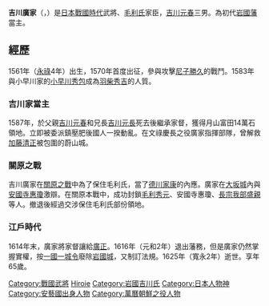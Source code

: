 {{unreferenced|time=2009-6-13}}
{{Infobox officeholder 
| name          = 吉川廣家
| image         = Kikkawa Hiroie.jpg
| width         = 200px
| height        = 
| caption       = 
| small_image   = 
| office        = [[岩國藩|岩國領]]第1代當主
| term_start    = 1600年
| term_end      = 1614年
| predecessor   = 
| successor     = {{link-ja|吉川廣正|吉川広正}}

| office1        = {{link-ja|吉川氏|吉川氏|安藝吉川氏}}當主
| term_start1    = 1587年
| term_end1      = 1614年
| predecessor1   = [[吉川元長|吉川元長]]
| successor1     = {{link-ja|吉川廣正|吉川広正}}

| birth_date    ={{birth date|1561|12|7}}<br>（[[永祿|永祿]]4年[[十一月初一|11月1日]]）
| birth_place   = 
| death_date    ={{death date and age|1625|10|22|1561|12|7}}<br>（[[寬永|寬永]]2年[[九月廿一|9月21日]]）
| death_place   = 
| module = {{日本武士 |child=yes
| 改名 = 
| 別名 = 
| 諡号 = 
| 神号 = 
| 戒名 = 
| 霊名 = 
| 墓所 = 
| 官位 = 
| 幕府 = 
| 主君 = 
| 藩   = 
| 氏族 = [[吉川氏|吉川氏]]
| 父母 = 
| 兄弟 = 
| 妻   = 
| 子   = 
| 特記事項 = 
 }}
}}
'''吉川廣家'''（{{jpn|j=吉川 広家|kana=きっかわ ひろいえ|rm=Kikkwa Hiroie}}，{{bd|1561年|12月7日|1625年|10月22日|catIdx=Kikkawa Hiroie}}）是[[日本戰國時代|日本戰國時代]]武將、[[毛利氏|毛利氏]]家臣，[[吉川元春|吉川元春]]三男。為初代[[岩國藩|岩國藩]]當主。

==經歷==
1561年（[[永祿|永祿]]4年）出生，1570年首度出征，參與攻擊[[尼子勝久|尼子勝久]]的戰鬥。1583年與小早川家的[[小早川秀包|小早川秀包]]成為[[羽柴秀吉|羽柴秀吉]]的人質。

===吉川家當主===
1587年，於父親[[吉川元春|吉川元春]]和兄長[[吉川元長|吉川元長]]死去後繼承家督，獲得月山富田14萬石領地。立即被委派鎮壓肥後國人一揆動亂。在文祿慶長之役廣家指揮部隊，曾解救[[加藤清正|加藤清正]]被包圍的蔚山城。

===關原之戰===
吉川廣家在[[關原之戰|關原之戰]]中為了保住毛利氏，當了[[德川家康|德川家康]]的內應。廣家在[[大坂城|大坂城]]內與[[安國寺惠瓊|安國寺惠瓊]]激辯。在關原本戰中，成功封鎖[[毛利秀元|毛利秀元]]、安國寺惠瓊、[[長宗我部盛親|長宗我部盛親]]等人。撤退後經過交涉保住毛利氏部份領地。

===江戶時代===
1614年末，廣家將家督讓給[[吉川廣正|廣正]]。1616年（元和2年）退出藩務，但是廣家仍然掌握實權，按[[一國一城令|一國一城令]]廢除[[岩國城|岩國城]]，又制訂法規。1625年（寬永2年）逝世。享年65歲。

{{岩國藩主|首任|1600年 - 1614年|岩國領}}

{{Authority control}}
{{DEFAULTSORT:Kikkawa Hiroie}}

[[Category:戰國武將|Category:戰國武將]]
[[Category:岩國藩主|Hiroie]]
[[Category:岩國吉川氏|Category:岩國吉川氏]]
[[Category:日本人物神|Category:日本人物神]]
[[Category:安藝國出身人物|Category:安藝國出身人物]]
[[Category:萬曆朝鮮之役人物|Category:萬曆朝鮮之役人物]]